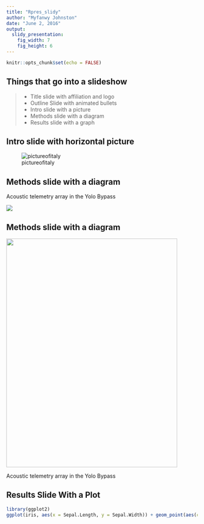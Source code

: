 ```yaml
---
title: "Rpres_slidy"
author: "Myfanwy Johnston"
date: "June 2, 2016"
output: 
  slidy_presentation:
    fig_width: 7
    fig_height: 6
---
```


```r
knitr::opts_chunk$set(echo = FALSE)
```

## Things that go into a slideshow

> - Title slide with affiliation and logo
> - Outline Slide with animated bullets
> - Intro slide with a picture
> - Methods slide with a diagram
> - Results slide with a graph


## Intro slide with horizontal picture

![pictureofitaly](figures/italy.jpg)


## Methods slide with a diagram
<div class="columns-2">
  Acoustic telemetry array in the Yolo Bypass
  
  ![](figures/studyarea.png) 
</div>

## Methods slide with a diagram
<div class="columns-2">
<img src="figures/studyarea.png" width=450 height=600>

Acoustic telemetry array in the Yolo Bypass
</div>

## Results Slide With a Plot

```r
library(ggplot2)
ggplot(iris, aes(x = Sepal.Length, y = Sepal.Width)) + geom_point(aes(color = Species), size = 3)
```
